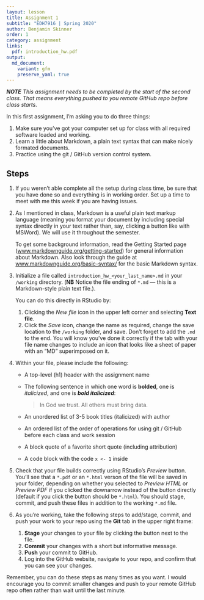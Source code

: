 ```yaml
---
layout: lesson
title: Assignment 1
subtitle: "EDH7916 | Spring 2020"
author: Benjamin Skinner
order: 1
category: assignment
links:
  pdf: introduction_hw.pdf
output:
  md_document:
    variant: gfm
    preserve_yaml: true
---
```


_**NOTE** This assignment needs to be completed by the start of the
second class. That means everything pushed to you remote GitHub repo
before class starts._

In this first assignment, I'm asking you to do three things:

1. Make sure you've got your computer set up for class with all
   required software loaded and working.  
1. Learn a little about Markdown, a plain text syntax that can make
   nicely formated documents.  
1. Practice using the git / GitHub version control system.

## Steps

1. If you weren't able complete all the setup during class time, be
   sure that you have done so and everything is in working order. Set
   up a time to meet with me this week if you are having issues.
1. As I mentioned in class, Markdown is a useful plain text markup
   language (meaning you format your document by including special
   syntax directly in your text rather than, say, clicking a button
   like with MSWord). We will use it throughout the semester. 
   
   
   To get some background information, read the Getting Started page
   ([www.markdownguide.org/getting-started](https://www.markdownguide.org/getting-started))
   for general information about Markdown. Also look through the
   guide at 
   [www.markdownguide.org/basic-syntax/](https://www.markdownguide.org/basic-syntax/)
   for the basic Markdown syntax.
1. Initialize a file called `introduction_hw_<your_last_name>.md` in
   your `/working` directory. (**NB** Notice the file ending of `*.md`
   --- this is a Markdown-style plain text file.). 
   
   You can do this directly in RStudio by: 
   1. Clicking the _New file_ icon in the upper left corner and
      selecting **Text file**.
   1. Click the _Save_ icon, change the name as required, change the
      save location to the `/working` folder, and save. Don't forget
      to add the `.md` to the end. You will know you've done it
      correctly if the tab with your file name changes to include an
      icon that looks like a sheet of paper with an "MD" superimposed
      on it.
1. Within your file, please include the following:
   - A top-level (h1) header with the assignment name
   - The following sentence in which one word is **bolded**, one is
     _italicized_, and one is *__bold italicized__*:  
	 
       > In God we trust. All others must bring data.
	   
   - An unordered list of 3-5 book titles (italicized) with author
   - An ordered list of the order of operations for using git / GitHub
     before each class and work session
   - A block quote of a favorite short quote (including attribution)
   - A code block with the code `x <- 1` inside
1. Check that your file builds correctly using RStudio's _Preview_
   button. You'll see that a `*.pdf` or an `*.html` verson of the file
   will be saved in your folder, depending on whether you selected to
   _Preview HTML_ or _Preview PDF_ if you clicked the downarrow
   instead of the button directly (default if you click the button
   should be `*.html`). You should stage, commit, and push these files
   in addition to the working `*.md` file.
1. As you're working, take the following steps to add/stage, commit, and
   push your work to your repo using the **Git** tab in the upper
   right frame:
   1. **Stage** your changes to your file by clicking the button next
      to the file.
   1. **Commit** your changes with a short but informative message.
   1. **Push** your commit to GitHub.
   1. Log into the GitHub website, navigate to your repo, and
      confirm that you can see your changes.
	  
  Remember, you can do these steps as many times as you want. I would
  encourage you to commit smaller changes and push to your remote
  GitHub repo often rather than wait until the last minute.

